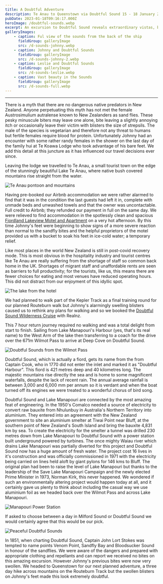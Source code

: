 ```yaml
---
title: A Doubtful Adventure
description: Te Anau to Queenstown via Doubtful Sound 15 - 18 January 2023
pubDate: 2023-01-18T09:16:17.000Z
heroImage: /doubtful-sounds.webp
excerpt: An excursion to Doubtful Sound reveals extraordinary vistas, but with a bite.
galleryImages:
    - caption: Ful view of the sounds from the back of the ship
      fieldGroup: galleryImage
      src: /d-sounds-johnny.webp
    - caption: Johnny and Doubtful Sounds
      fieldGroup: galleryImage
      src: /d-sounds-johnny-2.webp
    - caption: Leslie and Doubtful Sounds
      fieldGroup: galleryImage
      src: /d-sounds-leslie.webp
    - caption: Vast beauty in the Sounds
      fieldGroup: galleryImage
      src: /d-sounds-full.webp
---
```


***

There is a myth that there are no dangerous native predators in New Zealand.
Anyone perpetuating this myth has not met the female Austrosimulium autralense known to New Zealanders as sand flies. These pesky minuscule biters may leave one alone, bite leaving a slightly annoying itch or occasionally leave their victim with blisters the size of strepsils. The male of the species is vegetarian and therefore not any threat to humans but fertile females require blood for protein. Unfortunately Johnny had an encounter with some rather randy females in the shower on the last day of the family hui at Te Koawa Lodge who took advantage of his bare feet. We add this detail at this juncture as it has influenced our travel decisions ever since.

Leaving the lodge we travelled to Te Anau, a small tourist town on the edge of the stunningly beautiful Lake Te Anau, where native bush covered mountains rise straight from the water.

![Te Anau pontoon and mountains](/lake-te-anau.webp)

Having pre-booked our Airbnb accommodation we were rather alarmed to find that it was in the condition the last guests had left it in, complete with unmade beds and unwashed towels and that the owner was uncontactable. Full credit to Airbnb; they refunded our payment in full on the same day. We were relieved to find accommodation in the spotlessly clean and spacious [Fiordland Lakeview Motel and Apartment](https://fiordlandlakeview.co.nz/) on a very hot afternoon. By this time Johnny's feet were beginning to show signs of a more severe reaction than normal to the sandfly bites and the helpful proprietors of the motel provided us with a bucket to soak his feet in ice-cold water; a temporary relief.

Like most places in the world New Zealand is still in post-covid recovery mode. This is most obvious in the hospitality industry and tourist centres like Te Anau are really suffering from the shortage of staff so common back home in the UK. Shortages of migrant staff and unaffordable rents are seen as barriers to full productivity; for the tourists, like us, this means there are fewer choices for eating and most venues have reduced operating hours. This did not distract from our enjoyment of this idyllic spot.

![The lake from the hotel](/te-anau-from-hotel.webp)

We had planned to walk part of the Kepler Track as a final training round for our planned Routeburn walk but Johnny's alarmingly swelling blisters caused us to rethink any plans for walking and so we booked the [Doubtful Sound Wilderness Cruise](https://www.realnz.com/en/experiences/cruises/doubtful-sound-wilderness-cruises/) with Realnz.

This 7 hour return journey required no walking and was a total delight from start to finish. Sailing from Lake Manapouri's Harbour (yes, that's its real name) to the West Arm of the lake then transferring to a coach for the drive over the 671m Wilmot Pass to arrive at Deep Cove on Doubtful Sound.

![Doubtful Sounds from the Wilmot Pass](/wilmot-pass.webp)

Doubtful Sound, which is actually a fiord, gets its name from the from Captain Cook, who in 1770 did not enter the inlet and marked it as "Doubtful Harbour". This fiord is 421 metres deep and 40 kilometres long. The majestic mountains rise directly the sea and is home to some magnificent waterfalls, despite the lack of recent rain. The annual average rainfall is between 3,000 and 6,000 mm per annum so it is verdant and when the boat turned off its engines we were treated to a wonderful chorus of bird song.


<ImageText src="/fur-seals.webp" alt="Fur Seals at the end of the fiord" caption="At the Tasman Sea entrance to fiord there is a colony of New Zealand fur seals and we were able to watch the babies scampering over the rocks while adults dived into the water and clambered back up to enjoy the sun."/>

Doubtful Sound and Lake Manapouri are connected by the most amazing feat of engineering. In the 1950's Comalco needed a source of electricity to convert raw bauxite from Nhulunbuy in Australia's Northern Territory into aluminium. They entered into an agreement with the New Zealand government to site an aluminium smelter at Tiwai Point near Bluff, at the southern point of New Zealand's South Island and bring the bauxite 4,831 km by sea. To create the electricity for the smelter a tunnel was drilled 230 metres down from Lake Manapouri to Doubtful Sound with a power station built underground powered by turbines. The once mighty Waiau river which drains Lake Manapouri was partially diverted for this project and Doubtful Sound now has a huge amount of fresh water. The project cost 16 lives in it's construction and was officially commissioned in 1971 with the electricity being carried on lines held aloft by giant pylons for 146 kms to Bluff. The original plan had been to raise the level of Lake Manapouri but thanks to the leadership of the Save Lake Manapouri Campaign and the newly elected Prime Minister in 1973, Norman Kirk, this never happened. We wondered if such an environmentally altering project would happen today at all, and it certainly gave us plenty to think about including the casual way we use aluminium foil as we headed back over the Wilmot Pass and across Lake Manapouri.

![Manapouri Power Station](/manapouri-power-station.webp)

If asked to choose between a day in Milford Sound or Doubtful Sound we would certainly agree that this would be our pick.

![Peaceful Doubtful Sounds](/peaceful-doubtful-sounds.webp)

In 1851, when charting Doubtful Sound, Captain John Lort Stokes was tempted to name points Venom Point, Sandfly Bay and Bloodsucker Sound in honour of the sandflies. We were aware of the dangers and prepared with appropriate clothing and repellants and can report we received no bites on this amazing excursion. However Johnny's previous bites were now very swollen. We headed to Queenstown for our next planned adventure, a three day hike across mountains on the Routeburn Track but the swollen blisters on Johnny's feet made this look extremely doubtful.




